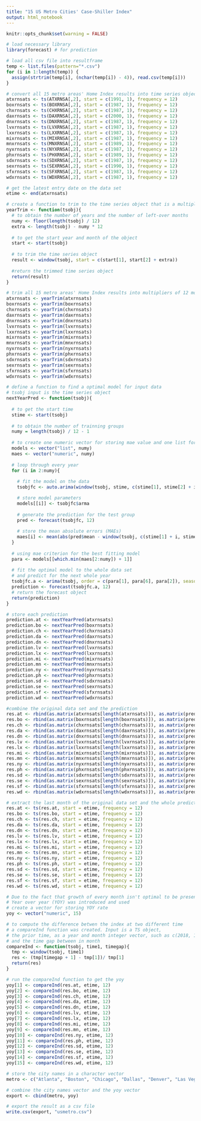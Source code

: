 ```yaml
---
title: "15 US Metro Cities' Case-Shiller Index"
output: html_notebook
---
```


```r
knitr::opts_chunk$set(warning = FALSE)

# load necessary library
library(forecast) # for prediction

# load all csv file into resultframe
temp <- list.files(pattern="*.csv")
for (i in 1:length(temp)) {
  assign(strtrim(temp[i], (nchar(temp[i]) - 4)), read.csv(temp[i]))
}

# convert all 15 metro areas' Home Index results into time series objects
atxrnsats <- ts(ATXRNSA[,2], start = c(1991, 1), frequency = 12)
boxrnsats <- ts(BOXRNSA[,2], start = c(1987, 1), frequency = 12)
chxrnsats <- ts(CHXRNSA[,2], start = c(1987, 1), frequency = 12)
daxrnsats <- ts(DAXRNSA[,2], start = c(2000, 1), frequency = 12)
dnxrnsats <- ts(DNXRNSA[,2], start = c(1987, 1), frequency = 12)
lvxrnsats <- ts(LVXRNSA[,2], start = c(1987, 1), frequency = 12)
lxxrnsats <- ts(LXXRNSA[,2], start = c(1987, 1), frequency = 12)
mixrnsats <- ts(MIXRNSA[,2], start = c(1987, 1), frequency = 12)
mnxrnsats <- ts(MNXRNSA[,2], start = c(1989, 1), frequency = 12)
nyxrnsats <- ts(NYXRNSA[,2], start = c(1987, 1), frequency = 12)
phxrnsats <- ts(PHXRNSA[,2], start = c(1989, 1), frequency = 12)
sdxrnsats <- ts(SDXRNSA[,2], start = c(1987, 1), frequency = 12)
sexrnsats <- ts(SEXRNSA[,2], start = c(1990, 1), frequency = 12)
sfxrnsats <- ts(SFXRNSA[,2], start = c(1987, 1), frequency = 12)
wdxrnsats <- ts(WDXRNSA[,2], start = c(1987, 1), frequency = 12)

# get the latest entry date on the data set
etime <- end(atxrnsats)

# create a function to trim to the time series object that is a multiplier of 12 monthes
yearTrim <- function(tsobj){
  # to obtain the number of years and the number of left-over months
  numy <- floor(length(tsobj) / 12)
  extra <- length(tsobj) - numy * 12
  
  # to get the start year and month of the object
  start <- start(tsobj)
  
  # to trim the time series object
  result <- window(tsobj, start = c(start[1], start[2] + extra))
  
  #return the trimmed time series object
  return(result)
}

# trim all 15 metro areas' Home Index results into multipliers of 12 months
atxrnsats <- yearTrim(atxrnsats)
boxrnsats <- yearTrim(boxrnsats)
chxrnsats <- yearTrim(chxrnsats)
daxrnsats <- yearTrim(daxrnsats)
dnxrnsats <- yearTrim(dnxrnsats)
lvxrnsats <- yearTrim(lvxrnsats)
lxxrnsats <- yearTrim(lxxrnsats)
mixrnsats <- yearTrim(mixrnsats)
mnxrnsats <- yearTrim(mnxrnsats)
nyxrnsats <- yearTrim(nyxrnsats)
phxrnsats <- yearTrim(phxrnsats)
sdxrnsats <- yearTrim(sdxrnsats)
sexrnsats <- yearTrim(sexrnsats)
sfxrnsats <- yearTrim(sfxrnsats)
wdxrnsats <- yearTrim(wdxrnsats)

# define a function to find a optimal model for input data
# tsobj input is the time series object
nextYearPred <- function(tsobj){
  
  # to get the start time
  stime <- start(tsobj)
  
  # to obtain the number of trainning groups
  numy = length(tsobj) / 12 - 1
  
  # to create one numeric vector for storing mae value and one list for ARIMA parameters
  models <- vector("list", numy)
  maes <- vector("numeric", numy)
  
  # loop through every year
  for (i in 2:numy){
  
    # fit the model on the data
    tsobjfc <- auto.arima(window(tsobj, stime, c(stime[1], stime[2] + i * 12 - 1)), D = 1)

    # store model parameters
    models[[i]] <- tsobjfc$arma
    
    # generate the prediction for the test group
    pred <- forecast(tsobjfc, 12)
    
    # store the mean absolute errors (MAEs)
    maes[i] <- mean(abs(pred$mean - window(tsobj, c(stime[1] + i, stime[2]), c(stime[1] + i, stime[2] + 11))))
  }
  
  # using mae criterion for the best fitting model
  para <- models[[which.min(maes[2:numy]) + 1]]
  
  # fit the optimal model to the whole data set
  # and predict for the next whole year
  tsobjfc.a <- arima(tsobj, order = c(para[1], para[6], para[2]), seasonal = list(order = c(para[3], para[7], para[4]), period = para[5]), method = "ML")
  prediction <- forecast(tsobjfc.a, 12)
  # return the forecast object
  return(prediction)
}

# store each prediction
prediction.at <- nextYearPred(atxrnsats)
prediction.bo <- nextYearPred(boxrnsats)
prediction.ch <- nextYearPred(chxrnsats)
prediction.da <- nextYearPred(daxrnsats)
prediction.dn <- nextYearPred(dnxrnsats)
prediction.lv <- nextYearPred(lvxrnsats)
prediction.lx <- nextYearPred(lxxrnsats)
prediction.mi <- nextYearPred(mixrnsats)
prediction.mn <- nextYearPred(mnxrnsats)
prediction.ny <- nextYearPred(nyxrnsats)
prediction.ph <- nextYearPred(phxrnsats)
prediction.sd <- nextYearPred(sdxrnsats)
prediction.se <- nextYearPred(sexrnsats)
prediction.sf <- nextYearPred(sfxrnsats)
prediction.wd <- nextYearPred(wdxrnsats)

#combine the original data set and the prediction
res.at <- rbind(as.matrix(atxrnsats[length(atxrnsats)]), as.matrix(prediction.at$mean))
res.bo <- rbind(as.matrix(boxrnsats[length(boxrnsats)]), as.matrix(prediction.bo$mean))
res.ch <- rbind(as.matrix(chxrnsats[length(chxrnsats)]), as.matrix(prediction.ch$mean))
res.da <- rbind(as.matrix(daxrnsats[length(daxrnsats)]), as.matrix(prediction.da$mean))
res.dn <- rbind(as.matrix(dnxrnsats[length(dnxrnsats)]), as.matrix(prediction.dn$mean))
res.lv <- rbind(as.matrix(lvxrnsats[length(lvxrnsats)]), as.matrix(prediction.lv$mean))
res.lx <- rbind(as.matrix(lxxrnsats[length(lxxrnsats)]), as.matrix(prediction.lx$mean))
res.mi <- rbind(as.matrix(mixrnsats[length(mixrnsats)]), as.matrix(prediction.mi$mean))
res.mn <- rbind(as.matrix(mnxrnsats[length(mnxrnsats)]), as.matrix(prediction.mn$mean))
res.ny <- rbind(as.matrix(nyxrnsats[length(nyxrnsats)]), as.matrix(prediction.ny$mean))
res.ph <- rbind(as.matrix(phxrnsats[length(phxrnsats)]), as.matrix(prediction.ph$mean))
res.sd <- rbind(as.matrix(sdxrnsats[length(sdxrnsats)]), as.matrix(prediction.sd$mean))
res.se <- rbind(as.matrix(sexrnsats[length(sexrnsats)]), as.matrix(prediction.se$mean))
res.sf <- rbind(as.matrix(sfxrnsats[length(sfxrnsats)]), as.matrix(prediction.sf$mean))
res.wd <- rbind(as.matrix(wdxrnsats[length(wdxrnsats)]), as.matrix(prediction.wd$mean))

# extract the last month of the original data set and the whole prediction set
res.at <- ts(res.at, start = etime, frequency = 12)
res.bo <- ts(res.bo, start = etime, frequency = 12)
res.ch <- ts(res.ch, start = etime, frequency = 12)
res.da <- ts(res.da, start = etime, frequency = 12)
res.dn <- ts(res.dn, start = etime, frequency = 12)
res.lv <- ts(res.lv, start = etime, frequency = 12)
res.lx <- ts(res.lx, start = etime, frequency = 12)
res.mi <- ts(res.mi, start = etime, frequency = 12)
res.mn <- ts(res.mn, start = etime, frequency = 12)
res.ny <- ts(res.ny, start = etime, frequency = 12)
res.ph <- ts(res.ph, start = etime, frequency = 12)
res.sd <- ts(res.sd, start = etime, frequency = 12)
res.se <- ts(res.se, start = etime, frequency = 12)
res.sf <- ts(res.sf, start = etime, frequency = 12)
res.wd <- ts(res.wd, start = etime, frequency = 12)

# Due to the fact that growth of every month isn't optimal to be presented in one figure
# Year over year (YOY) was introduced and used
# create a vector for storing YOY rate
yoy <- vector("numeric", 15)

# to compute the difference betwen the index at two different time
# a compareInd function was created. Input is a TS object, 
# the prior time, as a year and month integer vector, such as c(2018, 1) 
# and the time gap between in month
compareInd <- function(tsobj, time1, timegap){
  tmp <- window(tsobj, time1)
  res <- (tmp[timegap + 1] - tmp[1])/ tmp[1]
  return(res)
}

# run the compareInd function to get the yoy
yoy[1] <- compareInd(res.at, etime, 12)
yoy[2] <- compareInd(res.bo, etime, 12)
yoy[3] <- compareInd(res.ch, etime, 12)
yoy[4] <- compareInd(res.da, etime, 12)
yoy[5] <- compareInd(res.dn, etime, 12)
yoy[6] <- compareInd(res.lv, etime, 12)
yoy[7] <- compareInd(res.lx, etime, 12)
yoy[8] <- compareInd(res.mi, etime, 12)
yoy[9] <- compareInd(res.mn, etime, 12)
yoy[10] <- compareInd(res.ny, etime, 12)
yoy[11] <- compareInd(res.ph, etime, 12)
yoy[12] <- compareInd(res.sd, etime, 12)
yoy[13] <- compareInd(res.se, etime, 12)
yoy[14] <- compareInd(res.sf, etime, 12)
yoy[15] <- compareInd(res.wd, etime, 12)

# store the city names in a character vector
metro <- c("Atlanta", "Boston", "Chicago", "Dallas", "Denver", "Las Vegas", "Los Angeles", "Miami", "Minneapolis", "New York", "Phoenix", "San Diego", "Seattle", "San Francisco", "Washington")

# combine the city names vector and the yoy vector
export <- cbind(metro, yoy)

# export the result as a csv file
write.csv(export, "usmetro.csv")
```
